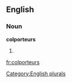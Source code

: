 ==English==

===Noun===
'''colporteurs'''

# {{plural of|[[colporteur]]}}

[[Category:English plurals]]

[[fr:colporteurs]]